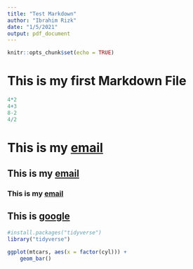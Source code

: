 ```yaml
---
title: "Test Markdown"
author: "Ibrahim Rizk"
date: "1/5/2021"
output: pdf_document
---
```


```r
knitr::opts_chunk$set(echo = TRUE)
```

# This is my first Markdown File

```r
4*2
4+3
8-2
4/2
```
# This is my [email](mailto:irizk6644@gmail.com)
## This is my [email](mailto:irizk6644@gmail.com)
### This is my [email](mailto:irizk6644@gmail.com)

## This is [google](http://www.google.com)

```r
#install.packages("tidyverse")
library("tidyverse")
```

```r
ggplot(mtcars, aes(x = factor(cyl))) +
    geom_bar()
```

